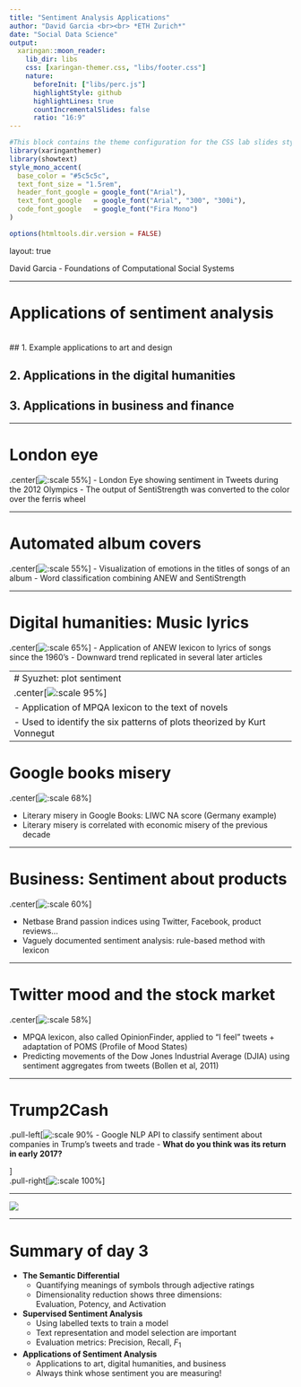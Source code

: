 ```yaml
---
title: "Sentiment Analysis Applications"
author: "David Garcia <br><br> *ETH Zurich*"
date: "Social Data Science"
output:
  xaringan::moon_reader:
    lib_dir: libs 
    css: [xaringan-themer.css, "libs/footer.css"]
    nature:
      beforeInit: ["libs/perc.js"]
      highlightStyle: github
      highlightLines: true
      countIncrementalSlides: false
      ratio: "16:9"
---
```



```r
#This block contains the theme configuration for the CSS lab slides style
library(xaringanthemer)
library(showtext)
style_mono_accent(
  base_color = "#5c5c5c",
  text_font_size = "1.5rem",
  header_font_google = google_font("Arial"),
  text_font_google   = google_font("Arial", "300", "300i"),
  code_font_google   = google_font("Fira Mono")
)
```

```r
options(htmltools.dir.version = FALSE)
```

layout: true

<div class="my-footer"><span>David Garcia - Foundations of Computational Social Systems</span></div> 

---

# Applications of sentiment analysis

</br>
## 1. Example applications to art and design

## 2. Applications in the digital humanities

## 3. Applications in business and finance

---

# London eye
.center[![:scale 55%](LondonEye.png)] 
- London Eye showing sentiment in Tweets during the 2012 Olympics
- The output of SentiStrength was converted to the color over the ferris wheel

---

# Automated album covers
.center[![:scale 55%](Beatles.jpg)] 
- Visualization of emotions in the titles of songs of an album
- Word classification combining ANEW and SentiStrength

---

# Digital humanities: Music lyrics

.center[![:scale 65%](Music.png)] 
- Application of ANEW lexicon to lyrics of songs since the 1960's
- Downward trend replicated in several later articles

---
# Syuzhet: plot sentiment
.center[![:scale 95%](Book.png)] 
- Application of MPQA lexicon to the text of novels
- Used to identify the six patterns of plots theorized by Kurt Vonnegut
---

# Google books misery

.center[![:scale 68%](History.png)] 

- Literary misery in Google Books: LIWC NA score (Germany example)
- Literary misery is correlated with economic misery of the previous decade

---

# Business: Sentiment about products

.center[![:scale 60%](2a.png)] 

- Netbase Brand passion indices using Twitter, Facebook, product reviews...
- Vaguely documented sentiment analysis: rule-based method with lexicon

---

# Twitter mood and the stock market

.center[![:scale 58%](methologieTwitter.png)] 

- MPQA lexicon, also called OpinionFinder, applied to "I feel" tweets + adaptation of POMS (Profile of Mood States)
- Predicting movements of the Dow Jones Industrial Average (DJIA) using sentiment aggregates from tweets (Bollen et al, 2011)

---

# Trump2Cash

.pull-left[![:scale 90%](Trump2Cash.png)
- Google NLP API to classify sentiment about companies in Trump's tweets and trade
- **What do you think was its return in early 2017?**

]  
.pull-right[![:scale 100%](Trump2CashPerformance.png)] 

---

![](profit.jpg)

---

# Summary of day 3

- **The Semantic Differential**
  - Quantifying meanings of symbols through adjective ratings
  - Dimensionality reduction shows three dimensions:  
  Evaluation, Potency, and Activation


- **Supervised Sentiment Analysis**
  - Using labelled texts to train a model
  - Text representation and model selection are important
  - Evaluation metrics: Precision, Recall, $F_1$


- **Applications of Sentiment Analysis**
  - Applications to art, digital humanities, and business
  - Always think whose sentiment you are measuring!